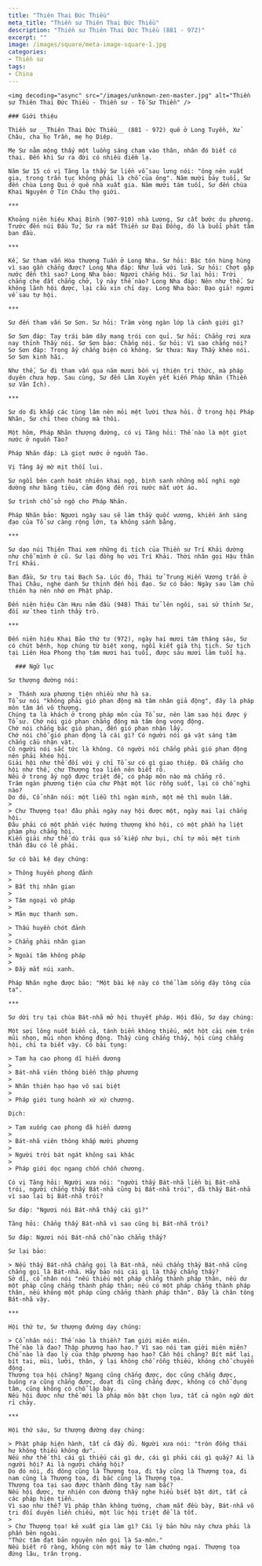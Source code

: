 ```yaml
---
title: "Thiên Thai Đức Thiều"
meta_title: "Thiền sư Thiên Thai Đức Thiều"
description: "Thiền sư Thiên Thai Đức Thiều (881 - 972)"
excerpt: ""
image: /images/square/meta-image-square-1.jpg
categories:
- Thiền sư
tags:
- China
---
```


<div className="grid xl:grid-cols-8 lg:grid-cols-8 md:grid-cols-2 sm:grid-cols-2 xs:grid-cols-1 gap-8 bg-body dark:bg-darkmode-body">

  <div className="lg:col-span-3 md:col-span-1">

    <img decoding="async" src="/images/unknown-zen-master.jpg" alt="Thiền sư Thiên Thai Đức Thiều - Thiền sư - Tổ Sư Thiền" />

    ### Giới thiệu

    Thiền sư __Thiên Thai Đức Thiều__ (881 - 972) quê ở Long Tuyền, Xử Châu, cha họ Trần, mẹ họ Diệp.

    Mẹ Sư nằm mộng thấy một luồng sáng chạm vào thân, nhân đó biết có thai. Đến khi Sư ra đời có nhiều điềm lạ.

    Năm Sư 15 có vị Tăng lạ thấy Sư liền vỗ sau lưng nói: "ông nên xuất gia, trong trần tục không phải là chỗ của ông". Năm mười bảy tuổi, Sư đến chùa Long Qui ở quê nhà xuất gia. Năm mười tám tuổi, Sư đến chùa Khai Nguyên ở Tín Châu thọ giới.

    ***

    Khoảng niên hiệu Khai Bình (907-910) nhà Lương, Sư cất bước du phương. Trước đến núi Đầu Tử, Sư ra mắt Thiền sư Đại Đồng, đó là buổi phát tâm ban đầu.

    ***

    Kế, Sư tham vấn Hòa thượng Tuần ở Long Nha. Sư hỏi: Bậc tôn hùng hùng vì sao gần chẳng được? Long Nha đáp: Như lửa với lửa. Sư hỏi: Chợt gặp nước đến thì sao? Long Nha bảo: Ngươi chẳng hội. Sư lại hỏi: Trời chẳng che đất chẳng chở, lý này thế nào? Long Nha đáp: Nên như thế. Sư không lãnh hội được, lại cầu xin chỉ dạy. Long Nha bảo: Đạo giả! ngươi về sau tự hội.

    ***

    Sư đến tham vấn Sơ Sơn. Sư hỏi: Trăm vòng ngàn lớp là cảnh giới gì?

    Sơ Sơn đáp: Tay trái bám dây mang trói con quỉ. Sư hỏi: Chẳng rơi xưa nay thỉnh Thầy nói. Sơ Sơn bảo: Chẳng nói. Sư hỏi: Vì sao chẳng nói? Sơ Sơn đáp: Trong ấy chẳng biện có không. Sư thưa: Nay Thầy khéo nói. Sơ Sơn kinh hãi.

    Như thế, Sư đi tham vấn qua năm mươi bốn vị thiện tri thức, mà pháp duyên chưa hợp. Sau cùng, Sư đến Lâm Xuyên yết kiến Pháp Nhãn (Thiền sư Văn Ích).

    ***

    Sư do đi khắp các tùng lâm nên mỏi mệt lười thưa hỏi. Ở trong hội Pháp Nhãn, Sư chỉ theo chúng mà thôi.

    Một hôm, Pháp Nhãn thượng đường, có vị Tăng hỏi: Thế nào là một giọt nước ở nguồn Tào?

    Pháp Nhãn đáp: Là giọt nước ở nguồn Tào.

    Vị Tăng ấy mờ mịt thối lui.

    Sư ngồi bên cạnh hoát nhiên khai ngộ, bình sanh những mối nghi ngờ dường như băng tiêu, cảm động đến rơi nước mắt ướt áo.

    Sư trình chỗ sở ngộ cho Pháp Nhãn.

    Pháp Nhãn bảo: Ngươi ngày sau sẽ làm thầy quốc vương, khiến ánh sáng đạo của Tổ sư càng rộng lớn, ta không sánh bằng.

    ***

    Sư dạo núi Thiên Thai xem những di tích của Thiền sư Trí Khải dường như chỗ mình ở cũ. Sư lại đồng họ với Trí Khải. Thời nhân gọi Hậu thân Trí Khải.

    Ban đầu, Sư trụ tại Bạch Sa. Lúc đó, Thái tử Trung Hiến Vương trấn ở Thai Châu, nghe danh Sư thỉnh đến hỏi đạo. Sư có bảo: Ngày sau làm chủ thiên hạ nên nhớ ơn Phật pháp.

    Đến niên hiệu Càn Hựu năm đầu (948) Thái tử lên ngôi, sai sứ thỉnh Sư, đối xử theo tình thầy trò.

    ***

    Đến niên hiệu Khai Bảo thứ tư (972), ngày hai mươi tám tháng sáu, Sư có chút bệnh, họp chúng từ biệt xong, ngồi kiết già thị tịch. Sư tịch tại Liên Hoa Phong thọ tám mươi hai tuổi, được sáu mươi lăm tuổi hạ.

  </div>

  <div className="lg:col-span-5 md:col-span-1">

      ### Ngữ lục

    Sư thượng đường nói:

    >  Thánh xưa phương tiện nhiều như hà sa.
    Tổ sư nói "không phải gió phan động mà tâm nhân giả động", đây là pháp môn tâm ấn vô thượng.
    Chúng ta là khách ở trong pháp môn của Tổ sư, nên làm sao hội được ý Tổ sư. Chớ nói gió phan chẳng động mà tâm ông vọng động.
    Chớ nói chẳng bác gió phan, đến gió phan nhận lấy.
    Chớ nói chỗ gió phan động là cái gì? Có người nói gá vật sáng tâm chẳng cầu nhận vật.
    Có người nói sắc tức là không. Có người nói chẳng phải gió phan động nên phải khéo hội.
    Giải hội như thế đối với ý chỉ Tổ sư có gì giao thiệp. Đã chẳng cho hội như thế, chư Thượng tọa liền nên biết rõ.
    Nếu ở trong ấy ngộ được triệt để, có pháp môn nào mà chẳng rõ.
    Trăm ngàn phương tiện của chư Phật một lúc rỗng suốt, lại có chỗ nghi nào?
    Do đó, Cổ nhân nói: một liễu thì ngàn minh, một mê thì muôn lầm.
    >
    > Chư Thượng tọa! đâu phải ngày nay hội được một, ngày mai lại chẳng hội.
    Đâu phải có một phần việc hướng thượng khó hội, có một phần hạ liệt phàm phu chẳng hội.
    Kiến giải như thế dù trải qua số kiếp như bụi, chỉ tự mỏi mệt tinh thần đâu có lẽ phải.

    Sư có bài kệ dạy chúng:

    > Thông huyền phong đảnh
    >
    > Bất thị nhân gian
    >
    > Tâm ngoại vô pháp
    >
    > Mãn mục thanh sơn.

    > Thấu huyền chót đảnh
    >
    > Chẳng phải nhân gian
    >
    > Ngoài tâm không pháp
    >
    > Đầy mắt núi xanh.

    Pháp Nhãn nghe được bảo: "Một bài kệ này có thể làm sống dậy tông của ta".

    ***

    Sư dời trụ tại chùa Bát-nhã mở hội thuyết pháp. Hội đầu, Sư dạy chúng:

    Một sợi lông nuốt biển cả, tánh biển không thiếu, một hột cải ném trên mũi nhọn, mũi nhọn không động. Thấy cùng chẳng thấy, hội cùng chẳng hội, chỉ ta biết vậy. Có bài tụng:

    > Tạm hạ cao phong dĩ hiển dương
    >
    > Bát-nhã viên thông biến thập phương
    >
    > Nhân thiên hạo hạo vô sai biệt
    >
    > Pháp giới tung hoành xứ xứ chương.

    Dịch:

    > Tạm xuống cao phong đã hiển dương
    >
    > Bát-nhã viên thông khắp mười phương
    >
    > Người trời bát ngát không sai khác
    >
    > Pháp giới dọc ngang chốn chốn chương.

    Có vị Tăng hỏi: Người xưa nói: "người thấy Bát-nhã liền bị Bát-nhã trói, người chẳng thấy Bát-nhã cũng bị Bát-nhã trói", đã thấy Bát-nhã vì sao lại bị Bát-nhã trói?

    Sư đáp: "Ngươi nói Bát-nhã thấy cái gì?"

    Tăng hỏi: Chẳng thấy Bát-nhã vì sao cũng bị Bát-nhã trói?

    Sư đáp: Ngươi nói Bát-nhã chỗ nào chẳng thấy?

    Sư lại bảo:

    > Nếu thấy Bát-nhã chẳng gọi là Bát-nhã, nếu chẳng thấy Bát-nhã cũng chẳng gọi là Bát-nhã. Hãy bảo nói cái gì là thấy chẳng thấy?
    Sở dĩ, cổ nhân nói "nếu thiếu một pháp chẳng thành pháp thân, nếu dư một pháp cũng chẳng thành pháp thân; nếu có một pháp chẳng thành pháp thân, nếu không một pháp cũng chẳng thành pháp thân". Đây là chân tông Bát-nhã vậy.

    ***

    Hội thứ tư, Sư thượng đường dạy chúng:

    > Cổ nhân nói: Thế nào là thiền? Tam giới miên miên.
    Thế nào là đạo? Thập phương hạo hạo.? Vì sao nói tam giới miên miên?
    Chỗ nào là đạo lý của thập phương hạo hạo? Cần hội chăng? Bít mắt lại, bít tai, mũi, lưỡi, thân, ý lại không chỗ rỗng thiếu, không chỗ chuyển động.
    Thượng tọa hội chăng? Ngang cũng chẳng được, dọc cũng chẳng được, buông ra cũng chẳng được, đoạt đi cũng chẳng được, không có chỗ dụng tâm, cũng không có chỗ lập bày.
    Nếu hội được như thế mới là pháp môn bặt chọn lựa, tất cả ngôn ngữ dứt rỉ chảy.

    ***

    Hội thứ sáu, Sư thượng đường dạy chúng:

    > Phật pháp hiện hành, tất cả đầy đủ. Người xưa nói: "tròn đồng thái hư không thiếu không dư".
    Nếu như thế thì cái gì thiếu cái gì dư, cái gì phải cái gì quấy? Ai là người hội? Ai là người chẳng hội?
    Do đó nói, đi đông cũng là Thượng tọa, đi tây cũng là Thượng tọa, đi nam cũng là Thượng tọa, đi bắc cũng là Thượng tọa.
    Thượng tọa tại sao được thành đông tây nam bắc?
    Nếu hội được, tự nhiên con đường thấy nghe hiểu biết bặt dứt, tất cả các pháp hiện tiền.
    Vì sao như thế? Vì pháp thân không tướng, chạm mắt đều bày, Bát-nhã vô tri đối duyên liền chiếu, một lúc hội triệt để là tốt.
    >
    > Chư Thượng tọa! kẻ xuất gia làm gì? Cái lý bản hữu này chưa phải là phần bên ngoài.
    "Thức tâm đạt bản nguyên nên gọi là Sa-môn."
    Nếu biết rõ ràng, không còn một mảy tơ làm chướng ngại. Thượng tọa đứng lâu, trân trọng.

  </div>

</div>
